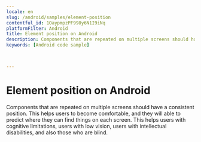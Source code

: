 ```yaml
---
locale: en
slug: /android/samples/element-position
contentful_id: 1OaypmpzPF998y6N1I9iNq
platformFilter: Android
title: Element position on Android
description: Components that are repeated on multiple screens should have a consistent position.
keywords: [Android code sample]


	
---
```


# Element position on Android

Components that are repeated on multiple screens should have a consistent position. This helps users to become comfortable, and they will able to predict where they can find things on each screen. This helps users with cognitive limitations, users with low vision, users with intellectual disabilities, and also those who are blind.

<CodeSample id="element-position" locale="en" platform="android"/>